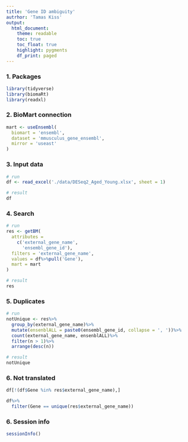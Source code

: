 ```yaml
---
title: 'Gene ID ambiguity'
autrhor: 'Tamas Kiss'
output:
  html_document:
    theme: readable
    toc: true
    toc_float: true
    highlight: pygments
    df_print: paged
---
```


### 1. Packages
```r
library(tidyverse)
library(biomaRt)
library(readxl)
```

### 2. BioMart connection
```r
mart <- useEnsembl(
  biomart = 'ensembl',
  dataset = 'mmusculus_gene_ensembl',
  mirror = 'useast'
)
```

### 3. Input data
```r
# run
df <- read_excel('./data/DESeq2_Aged_Young.xlsx', sheet = 1)

# result
df
```

### 4. Search
```r
# run
res <- getBM(
  attributes = 
    c('external_gene_name', 
      'ensembl_gene_id'),
  filters = 'external_gene_name',
  values = df%>%pull('Gene'),
  mart = mart
)

# result
res
```

### 5. Duplicates
```r
# run
notUnique <- res%>%
  group_by(external_gene_name)%>%
  mutate(ensenblALL = paste0(ensembl_gene_id, collapse = ', '))%>%
  count(external_gene_name, ensenblALL)%>%
  filter(n > 1)%>%
  arrange(desc(n))

# result
notUnique
```

### 6. Not translated
```r
df[!(df$Gene %in% res$external_gene_name),]

df%>%
  filter(Gene == unique(res$external_gene_name))
```

### 6. Session info
```r
sessionInfo()
```
